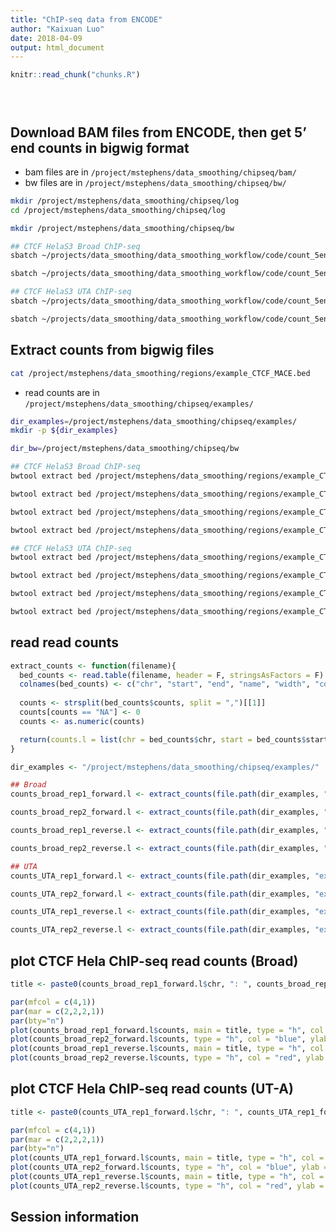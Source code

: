 ```yaml
---
title: "ChIP-seq data from ENCODE"
author: "Kaixuan Luo"
date: 2018-04-09
output: html_document
---
```


<!-- The file analysis/chunks.R contains chunks that define default settings
shared across the workflowr files. -->
```r
knitr::read_chunk("chunks.R")
```

<!-- Update knitr chunk options -->
```r
```

<!-- Insert the date the file was last updated -->
```r
```

<!-- Insert the code version (Git commit SHA1) if Git repository exists and R
package git2r is installed -->
```r
```

<!-- Add your analysis here -->

## Download BAM files from ENCODE, then get 5' end counts in bigwig format
* bam files are in `/project/mstephens/data_smoothing/chipseq/bam/`
* bw files are in `/project/mstephens/data_smoothing/chipseq/bw/`
```bash

mkdir /project/mstephens/data_smoothing/chipseq/log
cd /project/mstephens/data_smoothing/chipseq/log

mkdir /project/mstephens/data_smoothing/chipseq/bw

## CTCF HelaS3 Broad ChIP-seq
sbatch ~/projects/data_smoothing/data_smoothing_workflow/code/count_5end_coverage_bamToBigwig.sbatch /project/mstephens/data_smoothing/chipseq/bam/wgEncodeBroadHistoneHelas3CtcfStdAlnRep1.bam /project/mstephens/data_smoothing/chipseq/bw/wgEncodeBroadHistoneHelas3CtcfStdAlnRep1

sbatch ~/projects/data_smoothing/data_smoothing_workflow/code/count_5end_coverage_bamToBigwig.sbatch /project/mstephens/data_smoothing/chipseq/bam/wgEncodeBroadHistoneHelas3CtcfStdAlnRep2.bam /project/mstephens/data_smoothing/chipseq/bw/wgEncodeBroadHistoneHelas3CtcfStdAlnRep2

## CTCF HelaS3 UTA ChIP-seq
sbatch ~/projects/data_smoothing/data_smoothing_workflow/code/count_5end_coverage_bamToBigwig.sbatch /project/mstephens/data_smoothing/chipseq/bam/wgEncodeOpenChromChipHelas3CtcfAlnRep1.bam /project/mstephens/data_smoothing/chipseq/bw/wgEncodeOpenChromChipHelas3CtcfAlnRep1

sbatch ~/projects/data_smoothing/data_smoothing_workflow/code/count_5end_coverage_bamToBigwig.sbatch /project/mstephens/data_smoothing/chipseq/bam/wgEncodeOpenChromChipHelas3CtcfAlnRep2.bam /project/mstephens/data_smoothing/chipseq/bw/wgEncodeOpenChromChipHelas3CtcfAlnRep2

```


## Extract counts from bigwig files
```bash
cat /project/mstephens/data_smoothing/regions/example_CTCF_MACE.bed
```

* read counts are in `/project/mstephens/data_smoothing/chipseq/examples/`
```bash

dir_examples=/project/mstephens/data_smoothing/chipseq/examples/
mkdir -p ${dir_examples}

dir_bw=/project/mstephens/data_smoothing/chipseq/bw

## CTCF HelaS3 Broad ChIP-seq
bwtool extract bed /project/mstephens/data_smoothing/regions/example_CTCF_MACE.bed ${dir_bw}/wgEncodeBroadHistoneHelas3CtcfStdAlnRep1_forward.bw ${dir_examples}/example_CTCF_MACE_wgEncodeBroadHistoneHelas3CtcfStdAlnRep1_forward_counts.txt

bwtool extract bed /project/mstephens/data_smoothing/regions/example_CTCF_MACE.bed ${dir_bw}/wgEncodeBroadHistoneHelas3CtcfStdAlnRep1_reverse.bw ${dir_examples}/example_CTCF_MACE_wgEncodeBroadHistoneHelas3CtcfStdAlnRep1_reverse_counts.txt

bwtool extract bed /project/mstephens/data_smoothing/regions/example_CTCF_MACE.bed ${dir_bw}/wgEncodeBroadHistoneHelas3CtcfStdAlnRep2_forward.bw ${dir_examples}/example_CTCF_MACE_wgEncodeBroadHistoneHelas3CtcfStdAlnRep2_forward_counts.txt

bwtool extract bed /project/mstephens/data_smoothing/regions/example_CTCF_MACE.bed ${dir_bw}/wgEncodeBroadHistoneHelas3CtcfStdAlnRep2_reverse.bw ${dir_examples}/example_CTCF_MACE_wgEncodeBroadHistoneHelas3CtcfStdAlnRep2_reverse_counts.txt

## CTCF HelaS3 UTA ChIP-seq
bwtool extract bed /project/mstephens/data_smoothing/regions/example_CTCF_MACE.bed ${dir_bw}/wgEncodeOpenChromChipHelas3CtcfAlnRep1_forward.bw ${dir_examples}/example_CTCF_MACE_wgEncodeOpenChromChipHelas3CtcfAlnRep1_forward_counts.txt

bwtool extract bed /project/mstephens/data_smoothing/regions/example_CTCF_MACE.bed ${dir_bw}/wgEncodeOpenChromChipHelas3CtcfAlnRep1_reverse.bw ${dir_examples}/example_CTCF_MACE_wgEncodeOpenChromChipHelas3CtcfAlnRep1_reverse_counts.txt

bwtool extract bed /project/mstephens/data_smoothing/regions/example_CTCF_MACE.bed ${dir_bw}/wgEncodeOpenChromChipHelas3CtcfAlnRep2_forward.bw ${dir_examples}/example_CTCF_MACE_wgEncodeOpenChromChipHelas3CtcfAlnRep2_forward_counts.txt

bwtool extract bed /project/mstephens/data_smoothing/regions/example_CTCF_MACE.bed ${dir_bw}/wgEncodeOpenChromChipHelas3CtcfAlnRep2_reverse.bw ${dir_examples}/example_CTCF_MACE_wgEncodeOpenChromChipHelas3CtcfAlnRep2_reverse_counts.txt

```

## read read counts
```r

extract_counts <- function(filename){
  bed_counts <- read.table(filename, header = F, stringsAsFactors = F)
  colnames(bed_counts) <- c("chr", "start", "end", "name", "width", "counts")
  
  counts <- strsplit(bed_counts$counts, split = ",")[[1]]
  counts[counts == "NA"] <- 0
  counts <- as.numeric(counts)

  return(counts.l = list(chr = bed_counts$chr, start = bed_counts$start, end = bed_counts$end, counts = counts))
}

dir_examples <- "/project/mstephens/data_smoothing/chipseq/examples/"

## Broad
counts_broad_rep1_forward.l <- extract_counts(file.path(dir_examples, "example_CTCF_MACE_wgEncodeBroadHistoneHelas3CtcfStdAlnRep1_forward_counts.txt"))

counts_broad_rep2_forward.l <- extract_counts(file.path(dir_examples, "example_CTCF_MACE_wgEncodeBroadHistoneHelas3CtcfStdAlnRep2_forward_counts.txt"))

counts_broad_rep1_reverse.l <- extract_counts(file.path(dir_examples, "example_CTCF_MACE_wgEncodeBroadHistoneHelas3CtcfStdAlnRep1_reverse_counts.txt"))

counts_broad_rep2_reverse.l <- extract_counts(file.path(dir_examples, "example_CTCF_MACE_wgEncodeBroadHistoneHelas3CtcfStdAlnRep2_reverse_counts.txt"))

## UTA
counts_UTA_rep1_forward.l <- extract_counts(file.path(dir_examples, "example_CTCF_MACE_wgEncodeOpenChromChipHelas3CtcfAlnRep1_forward_counts.txt"))

counts_UTA_rep2_forward.l <- extract_counts(file.path(dir_examples, "example_CTCF_MACE_wgEncodeOpenChromChipHelas3CtcfAlnRep2_forward_counts.txt"))

counts_UTA_rep1_reverse.l <- extract_counts(file.path(dir_examples, "example_CTCF_MACE_wgEncodeOpenChromChipHelas3CtcfAlnRep1_reverse_counts.txt"))

counts_UTA_rep2_reverse.l <- extract_counts(file.path(dir_examples, "example_CTCF_MACE_wgEncodeOpenChromChipHelas3CtcfAlnRep1_reverse_counts.txt"))
```

## plot CTCF Hela ChIP-seq read counts (Broad)
```r

title <- paste0(counts_broad_rep1_forward.l$chr, ": ", counts_broad_rep1_forward.l$start, "-",counts_broad_rep1_forward.l$end)

par(mfcol = c(4,1))
par(mar = c(2,2,2,1))
par(bty="n")
plot(counts_broad_rep1_forward.l$counts, main = title, type = "h", col = "blue", ylab = "rep1 forward", xlab = "", ylim = c(0,10))
plot(counts_broad_rep2_forward.l$counts, type = "h", col = "blue", ylab = "rep2 forward", xlab = "", ylim = c(0,10))
plot(counts_broad_rep1_reverse.l$counts, main = title, type = "h", col = "red", ylab = "rep1 reverse", xlab = "", ylim = c(0,10))
plot(counts_broad_rep2_reverse.l$counts, type = "h", col = "red", ylab = "rep2 reverse", xlab = "", ylim = c(0,10))

```


## plot CTCF Hela ChIP-seq read counts (UT-A)
```r

title <- paste0(counts_UTA_rep1_forward.l$chr, ": ", counts_UTA_rep1_forward.l$start, "-",counts_UTA_rep1_forward.l$end)

par(mfcol = c(4,1))
par(mar = c(2,2,2,1))
par(bty="n")
plot(counts_UTA_rep1_forward.l$counts, main = title, type = "h", col = "blue", ylab = "rep1 forward", xlab = "", ylim = c(0,10))
plot(counts_UTA_rep2_forward.l$counts, type = "h", col = "blue", ylab = "rep2 forward", xlab = "", ylim = c(0,10))
plot(counts_UTA_rep1_reverse.l$counts, main = title, type = "h", col = "red", ylab = "rep1 reverse", xlab = "", ylim = c(0,10))
plot(counts_UTA_rep2_reverse.l$counts, type = "h", col = "red", ylab = "rep2 reverse", xlab = "", ylim = c(0,10))

```
## Session information

<!-- Insert the session information into the document -->
```r
```
